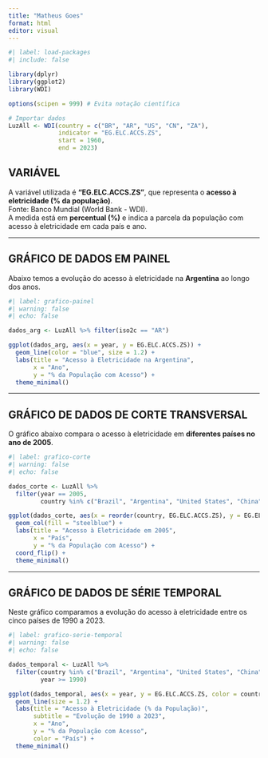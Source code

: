 ```yaml
---
title: "Matheus Goes"
format: html
editor: visual
---
```


```r
#| label: load-packages
#| include: false

library(dplyr)
library(ggplot2)
library(WDI)

options(scipen = 999) # Evita notação científica

# Importar dados
LuzAll <- WDI(country = c("BR", "AR", "US", "CN", "ZA"),
              indicator = "EG.ELC.ACCS.ZS",
              start = 1960,
              end = 2023)
```

## VARIÁVEL

A variável utilizada é **"EG.ELC.ACCS.ZS"**, que representa o **acesso à eletricidade (% da população)**.\
Fonte: Banco Mundial (World Bank - WDI).\
A medida está em **percentual (%)** e indica a parcela da população com acesso à eletricidade em cada país e ano.

------------------------------------------------------------------------

## GRÁFICO DE DADOS EM PAINEL

Abaixo temos a evolução do acesso à eletricidade na **Argentina** ao longo dos anos.

```r
#| label: grafico-painel
#| warning: false
#| echo: false

dados_arg <- LuzAll %>% filter(iso2c == "AR")

ggplot(dados_arg, aes(x = year, y = EG.ELC.ACCS.ZS)) +
  geom_line(color = "blue", size = 1.2) +
  labs(title = "Acesso à Eletricidade na Argentina",
       x = "Ano",
       y = "% da População com Acesso") +
  theme_minimal()
```

------------------------------------------------------------------------

## GRÁFICO DE DADOS DE CORTE TRANSVERSAL

O gráfico abaixo compara o acesso à eletricidade em **diferentes países no ano de 2005**.

```r
#| label: grafico-corte
#| warning: false
#| echo: false

dados_corte <- LuzAll %>%
  filter(year == 2005,
         country %in% c("Brazil", "Argentina", "United States", "China", "South Africa"))

ggplot(dados_corte, aes(x = reorder(country, EG.ELC.ACCS.ZS), y = EG.ELC.ACCS.ZS)) +
  geom_col(fill = "steelblue") +
  labs(title = "Acesso à Eletricidade em 2005",
       x = "País",
       y = "% da População com Acesso") +
  coord_flip() +
  theme_minimal()
```

------------------------------------------------------------------------

## GRÁFICO DE DADOS DE SÉRIE TEMPORAL

Neste gráfico comparamos a evolução do acesso à eletricidade entre os cinco países de 1990 a 2023.

```r
#| label: grafico-serie-temporal
#| warning: false
#| echo: false

dados_temporal <- LuzAll %>%
  filter(country %in% c("Brazil", "Argentina", "United States", "China", "South Africa"),
         year >= 1990)

ggplot(dados_temporal, aes(x = year, y = EG.ELC.ACCS.ZS, color = country)) +
  geom_line(size = 1.2) +
  labs(title = "Acesso à Eletricidade (% da População)",
       subtitle = "Evolução de 1990 a 2023",
       x = "Ano",
       y = "% da População com Acesso",
       color = "País") +
  theme_minimal()
```
